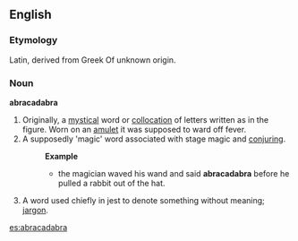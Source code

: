 ==English==

===Etymology===
{{wikipedia}}
Latin, derived from Greek Of unknown origin.

===Noun===
'''abracadabra'''
# Originally, a [[mystical]] word or [[collocation]] of letters written as in the figure. Worn on an [[amulet]] it was supposed to ward off fever. 
# A supposedly 'magic' word associated with stage magic and [[conjuring]].
#:'''Example'''
#:*the magician waved his wand and said '''abracadabra''' before he pulled a rabbit out of the hat.
# A word used chiefly in jest to denote something without meaning; [[jargon]].

[[es:abracadabra]]